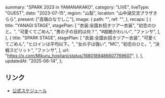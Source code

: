   summary: "SPARK 2023 in YAMANAKAKO",
  category: "LIVE",
  liveType: "GUEST",
  date: "2023-07-15",
  region: "山梨",
  location: "山中湖交流プラザきらら",
  present: ["高嶺のなでしこ"],
  image: {
    path: "",
    ref: "",
  },
  recaps: [
    {
      title: "YANAGI STAGE",
      stagePlan: [
        "衣装:全国お招きツアー衣装",
        "初恋のひと。",
        "可愛くてごめん",
        "男の子の目的は何？",
        "#超絶かわいい",
        "ファンサ",
      ],
    },
    {
      title: "SPARK STAGE",
      stagePlan: [
        "衣装:全国お招きツアー衣装",
        "可愛くてごめん",
        "ヒロインは平均以下。",
        "女の子は強い",
        "MC",
        "初恋のひと。",
        "決戦スピリット",
        "ファンサ",
      ],
      url: "https://x.com/Mikuru_hositani/status/1680189486607769607",
    },
  ],
  updatedAt: "2025-06-14",
};

## リンク

- [公式スケジュール](https://takanenonadeshiko.jp/?p=1012)
